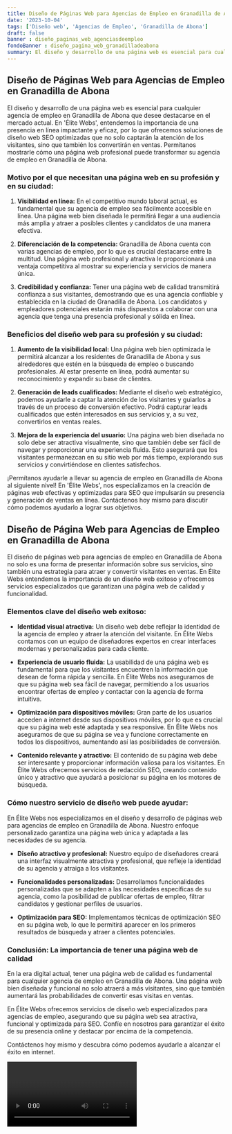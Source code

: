 ```yaml
---
title: Diseño de Páginas Web para Agencias de Empleo en Granadilla de Abona
date: '2023-10-04'
tags: ['Diseño web', 'Agencias de Empleo', 'Granadilla de Abona']
draft: false
banner : diseño_paginas_web_agenciasdeempleo
fondoBanner : diseño_pagina_web_granadilladeabona
summary: El diseño y desarrollo de una página web es esencial para cualquier agencia de empleo en Granadilla de Abona que desee destacarse en el mercado actual. En 'Élite Webs', entendemos la importancia de una presencia en línea impactante y eficaz, por lo que ofrecemos soluciones de diseño web SEO optimizadas que no solo captarán la atención de los visitantes, sino que también los convertirán en ventas. Permítanos mostrarle cómo una página web profesional puede transformar su agencia de empleo en Granadilla de Abona.
---
```


## Diseño de Páginas Web para Agencias de Empleo en Granadilla de Abona

El diseño y desarrollo de una página web es esencial para cualquier agencia de empleo en Granadilla de Abona que desee destacarse en el mercado actual. En 'Élite Webs', entendemos la importancia de una presencia en línea impactante y eficaz, por lo que ofrecemos soluciones de diseño web SEO optimizadas que no solo captarán la atención de los visitantes, sino que también los convertirán en ventas. Permítanos mostrarle cómo una página web profesional puede transformar su agencia de empleo en Granadilla de Abona.

### Motivo por el que necesitan una página web en su profesión y en su ciudad:

1. **Visibilidad en línea:** En el competitivo mundo laboral actual, es fundamental que su agencia de empleo sea fácilmente accesible en línea. Una página web bien diseñada le permitirá llegar a una audiencia más amplia y atraer a posibles clientes y candidatos de una manera efectiva.

2. **Diferenciación de la competencia:** Granadilla de Abona cuenta con varias agencias de empleo, por lo que es crucial destacarse entre la multitud. Una página web profesional y atractiva le proporcionará una ventaja competitiva al mostrar su experiencia y servicios de manera única.

3. **Credibilidad y confianza:** Tener una página web de calidad transmitirá confianza a sus visitantes, demostrando que es una agencia confiable y establecida en la ciudad de Granadilla de Abona. Los candidatos y empleadores potenciales estarán más dispuestos a colaborar con una agencia que tenga una presencia profesional y sólida en línea.

### Beneficios del diseño web para su profesión y su ciudad:

1. **Aumento de la visibilidad local:** Una página web bien optimizada le permitirá alcanzar a los residentes de Granadilla de Abona y sus alrededores que estén en la búsqueda de empleo o buscando profesionales. Al estar presente en línea, podrá aumentar su reconocimiento y expandir su base de clientes.

2. **Generación de leads cualificados:** Mediante el diseño web estratégico, podemos ayudarle a captar la atención de los visitantes y guiarlos a través de un proceso de conversión efectivo. Podrá capturar leads cualificados que estén interesados ​​en sus servicios y, a su vez, convertirlos en ventas reales.

3. **Mejora de la experiencia del usuario:** Una página web bien diseñada no solo debe ser atractiva visualmente, sino que también debe ser fácil de navegar y proporcionar una experiencia fluida. Esto asegurará que los visitantes permanezcan en su sitio web por más tiempo, explorando sus servicios y convirtiéndose en clientes satisfechos.

¡Permítanos ayudarle a llevar su agencia de empleo en Granadilla de Abona al siguiente nivel! En 'Élite Webs', nos especializamos en la creación de páginas web efectivas y optimizadas para SEO que impulsarán su presencia y generación de ventas en línea. Contáctenos hoy mismo para discutir cómo podemos ayudarlo a lograr sus objetivos.

<GifSeo />

<Cta />

## Diseño de Página Web para Agencias de Empleo en Granadilla de Abona

El diseño de páginas web para agencias de empleo en Granadilla de Abona no solo es una forma de presentar información sobre sus servicios, sino también una estrategia para atraer y convertir visitantes en ventas. En Élite Webs entendemos la importancia de un diseño web exitoso y ofrecemos servicios especializados que garantizan una página web de calidad y funcionalidad.

### Elementos clave del diseño web exitoso:

- **Identidad visual atractiva:** Un diseño web debe reflejar la identidad de la agencia de empleo y atraer la atención del visitante. En Élite Webs contamos con un equipo de diseñadores expertos en crear interfaces modernas y personalizadas para cada cliente.

- **Experiencia de usuario fluida:** La usabilidad de una página web es fundamental para que los visitantes encuentren la información que desean de forma rápida y sencilla. En Élite Webs nos aseguramos de que su página web sea fácil de navegar, permitiendo a los usuarios encontrar ofertas de empleo y contactar con la agencia de forma intuitiva.

- **Optimización para dispositivos móviles:** Gran parte de los usuarios acceden a internet desde sus dispositivos móviles, por lo que es crucial que su página web esté adaptada y sea responsive. En Élite Webs nos aseguramos de que su página se vea y funcione correctamente en todos los dispositivos, aumentando así las posibilidades de conversión.

- **Contenido relevante y atractivo:** El contenido de su página web debe ser interesante y proporcionar información valiosa para los visitantes. En Élite Webs ofrecemos servicios de redacción SEO, creando contenido único y atractivo que ayudará a posicionar su página en los motores de búsqueda.

### Cómo nuestro servicio de diseño web puede ayudar:

En Élite Webs nos especializamos en el diseño y desarrollo de páginas web para agencias de empleo en Granadilla de Abona. Nuestro enfoque personalizado garantiza una página web única y adaptada a las necesidades de su agencia.

- **Diseño atractivo y profesional:** Nuestro equipo de diseñadores creará una interfaz visualmente atractiva y profesional, que refleje la identidad de su agencia y atraiga a los visitantes.

- **Funcionalidades personalizadas:** Desarrollamos funcionalidades personalizadas que se adapten a las necesidades específicas de su agencia, como la posibilidad de publicar ofertas de empleo, filtrar candidatos y gestionar perfiles de usuarios.

- **Optimización para SEO:** Implementamos técnicas de optimización SEO en su página web, lo que le permitirá aparecer en los primeros resultados de búsqueda y atraer a clientes potenciales.

### Conclusión: La importancia de tener una página web de calidad

En la era digital actual, tener una página web de calidad es fundamental para cualquier agencia de empleo en Granadilla de Abona. Una página web bien diseñada y funcional no solo atraerá a más visitantes, sino que también aumentará las probabilidades de convertir esas visitas en ventas.

En Élite Webs ofrecemos servicios de diseño web especializados para agencias de empleo, asegurando que su página web sea atractiva, funcional y optimizada para SEO. Confíe en nosotros para garantizar el éxito de su presencia online y destacar por encima de la competencia.

Contáctenos hoy mismo y descubra cómo podemos ayudarle a alcanzar el éxito en internet.

<Video />

<CtaBot job='Agencias de Empleo' city='Granadilla de Abona'/>

<Gmaps query='Granadilla de Abona+españa+maps' />